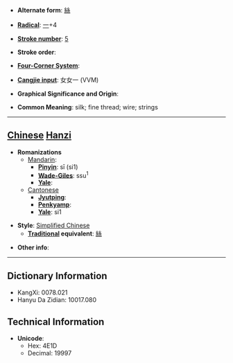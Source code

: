* '''Alternate form''': [[絲]]

* '''[[Wiktionary:Chinese radical index| Radical]]''': [[Wiktionary:Chinese radical index 一|一]]+4

* '''[[Wiktionary:Chinese total strokes index|Stroke number]]''': [[Wiktionary:Chinese total strokes index 5|5]]

* '''Stroke order''': 

* '''[[Wiktionary:Chinese four corner index|Four-Corner System]]''': 

* '''[[Wiktionary:Chinese Cangjie index|Cangjie input]]''': 女女一 (VVM)

* '''Graphical Significance and Origin''': 

* '''Common Meaning''': silk; fine thread; wire; strings

----

== [[Chinese]] [[Hanzi]] ==

* '''Romanizations'''
** [[Mandarin]]:
*** '''[[Pinyin]]''': sī (si1)
*** '''[[Wade-Giles]]''': ssu<sup>1</sup>
*** '''[[Yale]]''': 
**[[Cantonese]]
***'''[[Jyutping]]''':
***'''[[Penkyamp]]''': 
***'''[[Yale]]''': si1

* '''Style''': [[Simplified Chinese]] 
** '''[[Traditional Chinese|Traditional]] equivalent''': [[絲]]

* '''Other info''': 

----

== Dictionary Information ==

* KangXi: 0078.021
* Hanyu Da Zidian: 10017.080

== Technical Information ==

* '''Unicode''':
** Hex: 4E1D
** Decimal: 19997